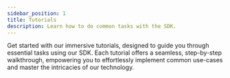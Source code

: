 ```yaml
---
sidebar_position: 1
title: Tutorials
description: Learn how to do common tasks with the SDK.
---
```


Get started with our immersive tutorials, designed to guide you through essential tasks using our SDK. Each tutorial
offers a seamless, step-by-step walkthrough, empowering you to effortlessly implement common use-cases and master the
intricacies of our technology.

<DocCardList/>
